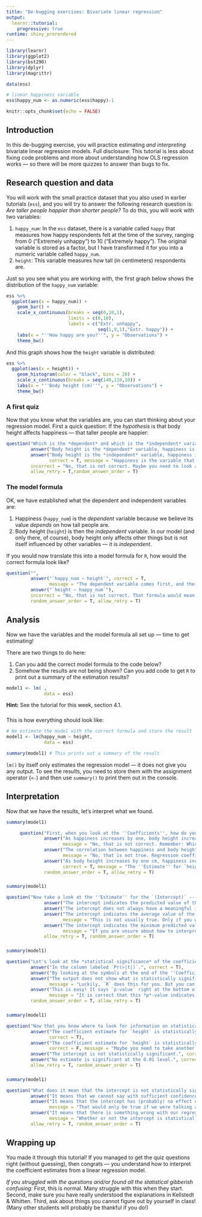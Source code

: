 ```yaml
---
title: "De-bugging exercises: Bivariate linear regression"
output: 
  learnr::tutorial:
    progressive: true
runtime: shiny_prerendered
---
```


```r
library(learnr)
library(ggplot2)
library(bst290)
library(dplyr)
library(magrittr)

data(ess)

# linear happiness variable
ess$happy_num <- as.numeric(ess$happy)-1

knitr::opts_chunk$set(echo = FALSE)
```


## Introduction

In this de-bugging exercise, you will practice estimating *and interpreting* bivariate linear regression models. Full disclosure: This tutorial is less about fixing code problems and more about understanding how OLS regression works --- so there will be more quizzes to answer than bugs to fix. 

## Research question and data

You will work with the small practice dataset that you also used in earlier tutorials (`ess`), and you will try to answer the following research question is: *Are taller people happier than shorter people?* To do this, you will work with two variables:

1. `happy_num`: In the `ess` dataset, there is a variable called `happy` that measures how happy respondents felt at the time of the survey, ranging from 0 ("Extremely unhappy") to 10 ("Extremely happy"). The original variable is stored as a factor, but I have transformed it for you into a numeric variable called `happy_num`. 
2. `height`: This variable measures how tall (in centimeters) respondents are.


Just so you see what you are working with, the first graph below shows the distribution of the `happy_num` variable:
```r
ess %>% 
  ggplot(aes(x = happy_num)) +
    geom_bar() +
    scale_x_continuous(breaks = seq(0,10,1),
                       limits = c(0,10),
                       labels = c("Extr. unhappy",
                                  seq(1,9,1),"Extr. happy")) +
    labs(x = "''How happy are you?''", y = "Observations") +
    theme_bw() 
```

And this graph shows how the `height` variable is distributed:
```r
ess %>% 
  ggplot(aes(x = height)) +
    geom_histogram(color = "black", bins = 20) +
    scale_x_continuous(breaks = seq(140,210,10)) +
    labs(x = "''Body height (cm)''", y = "Observations") +
    theme_bw()
```

###

### A first quiz

Now that you know what the variables are, you can start thinking about your regression model. First a quick question: If the *hypothesis* is that body height affects happiness --- that taller people are happier:
```r
question("Which is the *dependent* and which is the *independent* variable?",
         answer("Body height is the *dependent* variable, happiness is the *independent* variable."),
         answer("Body height is the *independent* variable, happiness is the *dependent* variable.",
                correct = T, message = "Happiness is the variable that, we believe, is affected by --- or *depends on* --- body height. Therefore, it is the *dependent* variable. Body height is then the *independent* variable, because in our model here it does not depend on other things."),
         incorrect = "No, that is not correct. Maybe you need to look again at Kellstedt & Whitten (2018, p.8)? ",
         allow_retry = T,random_answer_order = T)
```

### The model formula

OK, we have established what the dependent and independent variables are:

1. Happiness (`happy_num`) is the *dependent* variable because we believe its value *depends* on how tall people are.
2. Body height (`height`) is then the *independent* variable. In our model (and only there, of course), body height only affects other things but is not itself influenced by other variables --- it is *independent*.

If you would now translate this into a model formula for `R`, how would the correct formula look like?
```r
question("",
         answer("`happy_num ~ height`", correct = T,
                message = "The dependent variable comes first, and the independent variable(s) come after the tilde."),
         answer("`height ~ happy_num`"),
         incorrect = "No, that is not correct. That formula would mean that you believe that people's body height is affected by how happy they are. Does that make sense?",
         random_answer_order = T, allow_retry = T)

```

## Analysis {data-progressive=TRUE}

Now we have the variables and the model formula all set up --- time to get estimating! 

There are two things to do here:

1. Can you add the correct model formula to the code below?
2. Somehow the results are not being shown? Can you add code to get `R` to print out a summary of the estimation results?

```r
model1 <- lm( ,
              data = ess)

```

<div id="mod1-hint">
**Hint:** See the tutorial for this week, section 4.1.
</div>

###

###

This is how everything should look like:

```r
# We estimate the model with the correct formula and store the result
model1 <- lm(happy_num ~ height,
              data = ess)

summary(model1) # This prints out a summary of the result

```

`lm()` by itself only estimates the regression model --- it does not give you any output. To see the results, you need to store them with the assignment operator (`<-`) and then use `summary()` to print them out in the console.

## Interpretation {data-progressive=TRUE}

Now that we have the results, let's interpret what we found.
```r
summary(model1)
```

```r
     question("First, when you look at the ''Coefficients'', how do you interpret the ''Estimate'' for `height`?",
              answer("As happiness increases by one, body height increases by 0.026 cm.", 
                     message = "No, that is not correct. Remember: Which variable is supposed to affect which other?"),
              answer("The correlation between happiness and body height is 0.026.",
                     message = "No, that is not true. Regression coefficients are not the same as correlation coefficients! Maybe take another look at Kellstedt & Whitten (2018, Chapters 8 & 9)."),
              answer("As body height increases by one cm, happiness increases by 0.026 points.",
                     correct = T, message = "The ''Estimate'' for `height` tells you which effect `height` has on the dependent variable, `happy_num`. In this case, `height` has a small *positive* effect: As `height` increases by one unit (1 cm), happiness increases by 0.026 points."),
              random_answer_order = T, allow_retry = T)
```

###

###

```r
summary(model1)
```

```r
question("Now take a look at the ''Estimate'' for the `(Intercept)` --- how do you interpret this? Important: More than one statement can be true!",
              answer("The intercept indicates the predicted value of the dependent variable (happiness) when all independent variables are exactly 0.", correct = T),
              answer("The intercept does not always have a meaningful interpretation.", correct = T),
              answer("The intercept indicates the average value of the dependent variable",
                     message = "This is not usually true. Only if you would estimate an ''empty'' model with no independent variables (which you can do) would the intercept be the predicted mean value of the dependent variable. But models usually have independent variables in them, in which case the interpretation is different."),
              answer("The intercept indicates the minimum predicted value implied by the model.", 
                     message = "If you are unsure about how to interpret the intercept, please take another look at the relevant chapter in Kellstedt & Whitten."),
              allow_retry = T, random_answer_order = T)
```

###

```r
summary(model1)
```

```r
question("Let's look at the *statistical significance* of the coefficient estimates. First, where in the output can you see if an effect estimate is statistically significant? Again, more than one of these statements can be true.",
         answer("In the column labeled `Pr(>|t|)`.", correct = T),
         answer("By looking at the symbols at the end of the ''Coefficients'' table and the legend titled ''Signif. codes'', which shows which symbol corresponds to a given significance level.", correct = T),
         answer("The output does not show what is statistically significant. We need to calculate this by hand.",
                message = "Luckily, `R` does this for you. But you can also do it by hand. All you need is the ''*t*-value'', the degrees of freedom, and the table of critical values of the *t*-distribution in Kellstedt & Whitten (2018)."),
         answer("This is easy! It says `p-value` right at the bottom of the output. This value indicates statistical significance.",
                message = "It is correct that this *p*-value indicates statistical significance --- but of the *entire* model, not of individual coefficients!"),
         random_answer_order = T, allow_retry = T)
```

###
```r
summary(model1)
```

```r
question("Now that you know where to look for information on statistical significance: Can you indicate which of the following statements about interpreting the significance of the coefficients is true? As before, more than one can be true.",
         answer("The coefficient estimate for `height` is statistically significant at the 0.1 level.",
                correct = T),
         answer("The coefficient estimate for `height` is statistically significant at the 0.05 level",
                correct = F, message = "Maybe you need to take another look at how *p*-values correspond to statistical significance levels --- see Kellstedt & Whitten (2018, Chapter 8)."),
         answer("The intercept is not statistically significant.", correct = T),
         answer("No estimate is significant at the 0.01 level.", correct = T),
         allow_retry = T, random_answer_order = T)
```

###

```r
summary(model1)
```

```r
question("What does it mean that the intercept is not statistically significant?",
         answer("It means that we cannot say with sufficient confidence that the true intercept value in the population is really different from 0.", correct = T),
         answer("It means that the intercept has (probably) no effect on the dependent variable",
                message = "That would only be true if we were talking about the coefficient of a real independent variable. In the case of the intercept, it is not really correct to speak of an ''effect'' --- it only indicates what the predicted value of the dependent variable is when all independent variables are exactly 0."),
         answer("It means that there is something wrong with our regression model. Maybe we need to add more independent variables?",
                message = "Whether or not the intercept is statistically significant says nothing about the quality of the regression model."),
         allow_retry = T, random_answer_order = T)
```

## Wrapping up

You made it through this tutorial! If you managed to get the quiz questions right (without guessing), then congrats --- you understand how to interpret the coefficient estimates from a linear regression model.

*If you struggled with the questions and/or found all the statistical gibberish confusing:* First, this is normal. Many struggle with this when they start. Second, make sure you have really understood the explanations in Kellstedt & Whitten. Third, ask about things you cannot figure out by yourself in class! (Many other students will probably be thankful if you do!)

